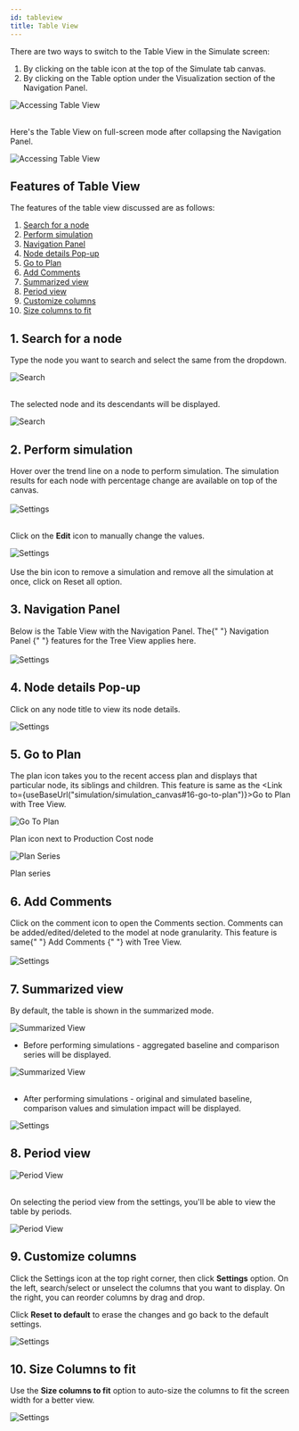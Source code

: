 ```yaml
---
id: tableview
title: Table View
---
```



There are two ways to switch to the Table View in the Simulate screen:

1. By clicking on the table icon at the top of the Simulate tab canvas.
2. By clicking on the Table option under the Visualization section of the Navigation Panel.

<div class="center">
  <Zoom>
    <img
      alt="Accessing Table View"
      src={useBaseUrl("/doc-images/simulate_tab/table_view/tvv-1.png")}
    />
  </Zoom>
</div> <br />

Here's the Table View on full-screen mode after collapsing the Navigation Panel.

<div class="center">
  <Zoom>
    <img
      alt="Accessing Table View"
      src={useBaseUrl("/doc-images/simulate_tab/table_view/tvv-2.png")}
    />
  </Zoom>
</div>

## Features of Table View

The features of the table view discussed are as follows:

1. [Search for a node](#1-search-for-a-node)     
1. [Perform simulation](#2-perform-simulation)   
1. [Navigation Panel](#3-navigation-panel)       
1. [Node details Pop-up](#4-node-details-pop-up) 
1. [Go to Plan](#5-go-to-plan)                   
1. [Add Comments](#6-add-comments)               
1. [Summarized view](#7-summarized-view)         
1. [Period view](#8-period-view)                 
1. [Customize columns](#9-customize-columns) 
1. [Size columns to fit](#10-size-columns-to-fit)    

## 1. Search for a node

Type the node you want to search and select the same from the dropdown.

<div class="center">
  <Zoom>
    <img
      alt="Search"
      src={useBaseUrl("/doc-images/simulate_tab/table_view/tvv-6.png")}
    />
  </Zoom>
</div> <br />

The selected node and its descendants will be displayed.

<div class="center">
  <Zoom>
    <img
      alt="Search"
      src={useBaseUrl("/doc-images/simulate_tab/table_view/tvv-7.png")}
    />
  </Zoom>
</div>

## 2. Perform simulation

<div style={{ textAlign: "justify" }}>
  Hover over the trend line on a node to perform simulation. The simulation
  results for each node with percentage change are available on top of the
  canvas.
</div> <br />

<div class="center">
  <Zoom>
    <img
      alt="Settings"
      src={useBaseUrl("/doc-images/simulate_tab/table_view/tvv-19.png")}
    />
  </Zoom>
</div> <br />

Click on the **Edit** icon to manually change the values.

<div class="center">
  <Zoom>
    <img
      alt="Settings"
      src={useBaseUrl("/doc-images/simulate_tab/table_view/tvv-20.png")}
    />
  </Zoom>
</div> <br />

<div style={{ textAlign: "justify" }}>
  Use the bin icon to remove a simulation and remove all the simulation at once,
  click on Reset all option.
</div>

## 3. Navigation Panel

<div style={{ textAlign: "justify" }}>
  Below is the Table View with the Navigation Panel. The{" "}
  <Link to={useBaseUrl("simulation/navigation_panel")}>
    Navigation Panel
  </Link>{" "}
  features for the Tree View applies here.
</div> <br />

<div class="center">
  <Zoom>
    <img
      alt="Settings"
      src={useBaseUrl("/doc-images/simulate_tab/table_view/tvv-18.png")}
    />
  </Zoom>
</div>

## 4. Node details Pop-up

Click on any node title to view its node details.

<div class="center">
  <Zoom>
    <img
      alt="Settings"
      src={useBaseUrl("/doc-images/simulate_tab/table_view/tvv-17.png")}
    />
  </Zoom>
</div>

## 5. Go to Plan

The plan icon takes you to the recent access plan and displays that particular node, its siblings and children. This feature is same as the <Link to={useBaseUrl("simulation/simulation_canvas#16-go-to-plan")}>Go to Plan</Link> with Tree View.

<div class="center">
  <Zoom>
    <img
      alt="Go To Plan"
      src={useBaseUrl("/doc-images/simulate_tab/table_view/plan-icon.png")}
    />
  </Zoom>
  <p>Plan icon next to Production Cost node</p>
</div>

<div class="center">
  <Zoom>
    <img
      alt="Plan Series"
      src={useBaseUrl("/doc-images/simulate_tab/table_view/plan-series.png")}
    />
  </Zoom>
  <p>Plan series</p>
</div>

## 6. Add Comments

<div style={{ textAlign: "justify" }}>
  Click on the comment icon to open the Comments section. Comments can be
  added/edited/deleted to the model at node granularity. This feature is same{" "}
  <Link to={useBaseUrl("simulation/simulation_canvas#17-add-comments")}>
    Add Comments
  </Link>{" "}
  with Tree View.
</div> <br />

<div class="center">
  <Zoom>
    <img
      alt="Settings"
      src={useBaseUrl("/doc-images/simulate_tab/table_view/tvv-13.png")}
    />
  </Zoom>
</div>

## 7. Summarized view

By default, the table is shown in the summarized mode.

<div class="center">
  <Zoom>
    <img
      alt="Summarized View"
      src={useBaseUrl("/doc-images/simulate_tab/table_view/summary.png")}
    />
  </Zoom>
</div>

- Before performing simulations - aggregated baseline and comparison series will be displayed.

<div class="center">
  <Zoom>
    <img
      alt="Summarized View"
      src={useBaseUrl("/doc-images/simulate_tab/table_view/tvv-9.png")}
    />
  </Zoom>
</div> <br />

- After performing simulations - original and simulated baseline, comparison values and simulation impact will be displayed.

<div class="center">
  <Zoom>
    <img
      alt="Settings"
      src={useBaseUrl("/doc-images/simulate_tab/table_view/tvv-10.png")}
    />
  </Zoom>
</div>

## 8. Period view

<div class="center">
  <Zoom>
    <img
      alt="Period View"
      src={useBaseUrl("/doc-images/simulate_tab/table_view/table-period.png")}
    />
  </Zoom>
</div> <br />

On selecting the period view from the settings, you'll be able to view the table by periods.

<div class="center">
  <Zoom>
    <img
      alt="Period View"
      src={useBaseUrl("/doc-images/simulate_tab/table_view/tvv-4.png")}
    />
  </Zoom>
</div>

## 9. Customize columns

Click the Settings icon at the top right corner, then click **Settings** option.
On the left, search/select or unselect the columns that you want to display.
On the right, you can reorder columns by drag and drop. 

Click **Reset to default** to erase the changes and go back to the default settings.

<div class="center">
  <Zoom>
    <img
      alt="Settings"
      src={useBaseUrl("/doc-images/simulate_tab/table_view/tvv-11.png")}
    />
  </Zoom>
</div>

## 10. Size Columns to fit

Use the **Size columns to fit** option to auto-size the columns to fit the screen width for a better view.
<div class="center">
  <Zoom>
    <img
      alt="Settings"
      src={useBaseUrl("/doc-images/simulate_tab/table_view/size-col-fit.png")}
    />
  </Zoom>
</div>

